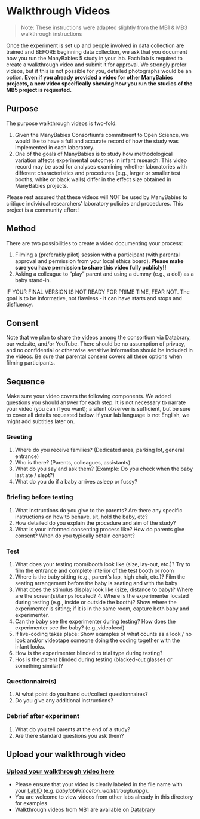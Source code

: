 # Walkthrough Videos {#walkthrough}

> Note: These instructions were adapted slightly from the MB1 & MB3 walkthrough instructions

Once the experiment is set up and people involved in data collection are trained and BEFORE beginning data collection, we ask that you document how you run the ManyBabies 5 study in your lab. Each lab is required to create a walkthrough video and submit it for approval. We strongly prefer videos, but if this is not possible for you, detailed photographs would be an option. **Even if you already provided a video for other ManyBabies projects, a new video specifically showing how you run the studies of the MB5 project is requested.** 


## Purpose
The purpose walkthrough videos is two-fold: 

1. Given the ManyBabies Consortium’s commitment to Open Science, we would like to have a full and accurate record of how the study was implemented in each laboratory. 
2. One of the goals of ManyBabies is to study how methodological variation affects experimental outcomes in infant research. This video record may be used for analyses examining whether laboratories with different characteristics and procedures (e.g., larger or smaller test booths, white or black walls) differ in the effect size obtained in ManyBabies projects. 

Please rest assured that these videos will NOT be used by ManyBabies to critique individual researchers’ laboratory policies and procedures. This project is a community effort! 

## Method
There are two possibilities to create a video documenting your process:

1. Filming a (preferably pilot) session with a participant (with parental approval and permission from your local ethics board). **Please make sure you have permission to share this video fully publicly!!**
2. Asking a colleague to "play" parent and using a dummy (e.g., a doll) as a baby stand-in.

IF YOUR FINAL VERSION IS NOT READY FOR PRIME TIME, FEAR NOT. The goal is to be informative, not flawless - it can have starts and stops and disfluency.

## Consent
Note that we plan to share the videos among the consortium via Databrary, our website, and/or YouTube. There should be no assumption of privacy, and no confidential or otherwise sensitive information should be included in the videos. Be sure that parental consent covers all these options when filming participants. 

## Sequence
Make sure your video covers the following components. We added questions you should answer for each step. It is not necessary to narrate your video (you can if you want); a silent observer is sufficient, but be sure to cover all details requested below. If your lab language is not English, we might add subtitles later on. 

### Greeting 
1. Where do you receive families? (Dedicated area, parking lot, general entrance)
2. Who is there? (Parents, colleagues, assistants)
3. What do you say and ask them? (Example: Do you check when the  baby last ate / slept?)
4. What do you do if a baby arrives asleep or fussy?

### Briefing before testing 
1. What instructions do you give to the parents? Are there any specific instructions on how to behave, sit, hold the baby, etc?
2. How detailed do you explain the procedure and aim of the study?
3. What is your informed consenting process like? How do parents give consent? When do you typically obtain consent?

### Test
1. What does your testing room/booth look like (size, lay-out, etc.)? Try to film the entrance and complete interior of the test booth or room
2. Where is the baby sitting (e.g., parent's lap, high chair, etc.)? Film the seating arrangement before the baby is seating and with the baby 
3. What does the stimulus display look like (size, distance to baby)? Where are the screen(s)/lamps located? 4. Where is the experimenter located during testing (e.g., inside or outside the booth)? Show where the experimenter is sitting; if it is in the same room, capture both baby and experimenter. 
5. Can the baby see the experimenter during testing? How does the experimenter see the baby? (e.g.,videofeed)
6. If live-coding takes place: Show examples of what counts as a look / no look and/or videotape someone doing the coding together with the infant looks.
7. How is the experimenter blinded to trial type during testing?
8. Hos is the parent blinded during testing (blacked-out glasses or something similar)?

### Questionnaire(s) 
1. At what point do you hand out/collect questionnaires? 
2. Do you give any additional instructions?

### Debrief after experiment
1. What do you tell parents at the end of a study? 
2. Are there standard questions you ask them?





## Upload your walkthrough video 

### [Upload your walkthrough video here](https://drive.google.com/drive/folders/1mIQ2hWt9tI7AFDvnbcwfmtNhilH8AriD?usp=sharing)

* Please ensure that your video is clearly labeled in the file name with your [LabID](https://manybabies.org/labids/) (e.g. *babylabPrinceton_walkthrough.mpg*).
* You are welcome to view videos from other labs already in this directory for examples
* Walkthrough videos from MB1 are available on [Databrary](https://nyu.databrary.org/volume/896)

